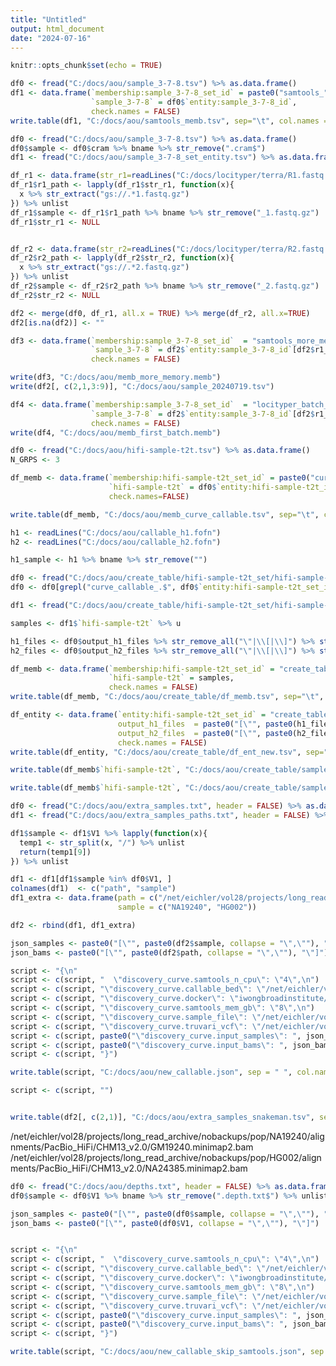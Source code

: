 ---
title: "Untitled"
output: html_document
date: "2024-07-16"
---

```{r setup, include=FALSE}
knitr::opts_chunk$set(echo = TRUE)
```



```{r}
df0 <- fread("C:/docs/aou/sample_3-7-8.tsv") %>% as.data.frame()
df1 <- data.frame(`membership:sample_3-7-8_set_id` = paste0("samtools_", rep(c(1:4), length.out = nrow(df0))),
                  `sample_3-7-8` = df0$`entity:sample_3-7-8_id`, 
                  check.names = FALSE)
write.table(df1, "C:/docs/aou/samtools_memb.tsv", sep="\t", col.names = TRUE, row.names = FALSE, quote=FALSE)
```

```{r}
df0 <- fread("C:/docs/aou/sample_3-7-8.tsv") %>% as.data.frame()
df0$sample <- df0$cram %>% bname %>% str_remove(".cram$")
df1 <- fread("C:/docs/aou/sample_3-7-8_set_entity.tsv") %>% as.data.frame()

df_r1 <- data.frame(str_r1=readLines("C:/docs/locityper/terra/R1.fastq.gz.files"))
df_r1$r1_path <- lapply(df_r1$str_r1, function(x){
  x %>% str_extract("gs://.*1.fastq.gz") 
}) %>% unlist
df_r1$sample <- df_r1$r1_path %>% bname %>% str_remove("_1.fastq.gz")
df_r1$str_r1 <- NULL


df_r2 <- data.frame(str_r2=readLines("C:/docs/locityper/terra/R2.fastq.gz.files"))
df_r2$r2_path <- lapply(df_r2$str_r2, function(x){
  x %>% str_extract("gs://.*2.fastq.gz") 
}) %>% unlist
df_r2$sample <- df_r2$r2_path %>% bname %>% str_remove("_2.fastq.gz")
df_r2$str_r2 <- NULL

df2 <- merge(df0, df_r1, all.x = TRUE) %>% merge(df_r2, all.x=TRUE)
df2[is.na(df2)] <- ""

df3 <- data.frame(`membership:sample_3-7-8_set_id`  = "samtools_more_mem", 
                  `sample_3-7-8` = df2$`entity:sample_3-7-8_id`[df2$r1_path==""],
                  check.names = FALSE)

write(df3, "C:/docs/aou/memb_more_memory.memb")
write(df2[, c(2,1,3:9)], "C:/docs/aou/sample_20240719.tsv")

df4 <- data.frame(`membership:sample_3-7-8_set_id`  = "locityper_batch_01", 
                  `sample_3-7-8` = df2$`entity:sample_3-7-8_id`[df2$r1_path!=""],
                  check.names = FALSE)
write(df4, "C:/docs/aou/memb_first_batch.memb")
```


```{r}
df0 <- fread("C:/docs/aou/hifi-sample-t2t.tsv") %>% as.data.frame()
N_GRPS <- 3

df_memb <- data.frame(`membership:hifi-sample-t2t_set_id` = paste0("curve_callable_", rep(1:N_GRPS, nrow(df0))[seq_down(df0)]),
                      `hifi-sample-t2t` = df0$`entity:hifi-sample-t2t_id`,
                      check.names=FALSE)

write.table(df_memb, "C:/docs/aou/memb_curve_callable.tsv", sep="\t", col.names = TRUE, row.names = FALSE, quote=FALSE)

```

```{r}
h1 <- readLines("C:/docs/aou/callable_h1.fofn")
h2 <- readLines("C:/docs/aou/callable_h2.fofn")

h1_sample <- h1 %>% bname %>% str_remove("")


```



```{r}
df0 <- fread("C:/docs/aou/create_table/hifi-sample-t2t_set/hifi-sample-t2t_set_entity.tsv") %>% as.data.frame()
df0 <- df0[grepl("curve_callable_.$", df0$`entity:hifi-sample-t2t_set_id`), ]

df1 <- fread("C:/docs/aou/create_table/hifi-sample-t2t_set/hifi-sample-t2t_set_membership.tsv") %>% as.data.frame()

samples <- df1$`hifi-sample-t2t` %>% u

h1_files <- df0$output_h1_files %>% str_remove_all("\"|\\[|\\]") %>% str_split(",") %>% unlist
h2_files <- df0$output_h2_files %>% str_remove_all("\"|\\[|\\]") %>% str_split(",") %>% unlist

df_memb <- data.frame(`membership:hifi-sample-t2t_set_id` = "create_table_1", 
                      `hifi-sample-t2t` = samples,
                      check.names = FALSE)
write.table(df_memb, "C:/docs/aou/create_table/df_memb.tsv", sep="\t", col.names = TRUE, row.names = FALSE, quote = FALSE)

df_entity <- data.frame(`entity:hifi-sample-t2t_set_id` = "create_table_1", 
                        output_h1_files  = paste0("[\"", paste0(h1_files, collapse = "\",\""), "\"]"), 
                        output_h2_files  = paste0("[\"", paste0(h2_files, collapse = "\",\""), "\"]"), 
                        check.names = FALSE)
write.table(df_entity, "C:/docs/aou/create_table/df_ent_new.tsv", sep="\t", col.names = TRUE, row.names = FALSE, quote = FALSE)

write.table(df_memb$`hifi-sample-t2t`, "C:/docs/aou/create_table/samples_all.txt", sep="\t", col.names = TRUE, row.names = FALSE, quote = FALSE)

write.table(df_memb$`hifi-sample-t2t`, "C:/docs/aou/create_table/samples_all.tsv", sep="\t", col.names = TRUE, row.names = FALSE, quote = FALSE)
```



```{r}
df0 <- fread("C:/docs/aou/extra_samples.txt", header = FALSE) %>% as.data.frame()
df1 <- fread("C:/docs/aou/extra_samples_paths.txt", header = FALSE) %>% as.data.frame()

df1$sample <- df1$V1 %>% lapply(function(x){
  temp1 <- str_split(x, "/") %>% unlist
  return(temp1[9])
}) %>% unlist

df1 <- df1[df1$sample %in% df0$V1, ]
colnames(df1)  <- c("path", "sample")
df1_extra <- data.frame(path = c("/net/eichler/vol28/projects/long_read_archive/nobackups/pop/NA19240/alignments/PacBio_HiFi/CHM13_v2.0/GM19240.minimap2.bam", "/net/eichler/vol28/projects/long_read_archive/nobackups/pop/HG002/alignments/PacBio_HiFi/CHM13_v2.0/NA24385.minimap2.bam"), 
                        sample = c("NA19240", "HG002"))

df2 <- rbind(df1, df1_extra)

json_samples <- paste0("[\"", paste0(df2$sample, collapse = "\",\""), "\"]")
json_bams <- paste0("[\"", paste0(df2$path, collapse = "\",\""), "\"]")

script <- "{\n"
script <- c(script, "  \"discovery_curve.samtools_n_cpu\": \"4\",\n")
script <- c(script, "\"discovery_curve.callable_bed\": \"/net/eichler/vol28/home/iwong1/nobackups/disc_curve/test_03/collapsed.bed.gz\",\n")
script <- c(script, "\"discovery_curve.docker\": \"iwongbroadinstitute/disccurve:0.2\",\n")
script <- c(script, "\"discovery_curve.samtools_mem_gb\": \"8\",\n")
script <- c(script, "\"discovery_curve.sample_file\": \"/net/eichler/vol28/home/iwong1/nobackups/disc_curve/test_03/empty.txt\",\n")
script <- c(script, "\"discovery_curve.truvari_vcf\": \"/net/eichler/vol28/home/iwong1/nobackups/disc_curve/test_03/empty.txt\",\n")
script <- c(script, paste0("\"discovery_curve.input_samples\": ", json_samples, ",\n"))
script <- c(script, paste0("\"discovery_curve.input_bams\": ", json_bams, "\n"))
script <- c(script, "}")

write.table(script, "C:/docs/aou/new_callable.json", sep = " ", col.names = FALSE, row.names = FALSE, quote = FALSE)

script <- c(script, "")


write.table(df2[, c(2,1)], "C:/docs/aou/extra_samples_snakeman.tsv", sep="\t", col.names = TRUE, row.names = FALSE, quote=FALSE)

```
/net/eichler/vol28/projects/long_read_archive/nobackups/pop/NA19240/alignments/PacBio_HiFi/CHM13_v2.0/GM19240.minimap2.bam
/net/eichler/vol28/projects/long_read_archive/nobackups/pop/HG002/alignments/PacBio_HiFi/CHM13_v2.0/NA24385.minimap2.bam



```{r}
df0 <- fread("C:/docs/aou/depths.txt", header = FALSE) %>% as.data.frame()
df0$sample <- df0$V1 %>% bname %>% str_remove(".depth.txt$") %>% unlist

json_samples <- paste0("[\"", paste0(df0$sample, collapse = "\",\""), "\"]")
json_bams <- paste0("[\"", paste0(df0$V1, collapse = "\",\""), "\"]")


script <- "{\n"
script <- c(script, "  \"discovery_curve.samtools_n_cpu\": \"4\",\n")
script <- c(script, "\"discovery_curve.callable_bed\": \"/net/eichler/vol28/home/iwong1/nobackups/disc_curve/test_03/collapsed.bed.gz\",\n")
script <- c(script, "\"discovery_curve.docker\": \"iwongbroadinstitute/disccurve:0.2\",\n")
script <- c(script, "\"discovery_curve.samtools_mem_gb\": \"8\",\n")
script <- c(script, "\"discovery_curve.sample_file\": \"/net/eichler/vol28/home/iwong1/nobackups/disc_curve/test_03/empty.txt\",\n")
script <- c(script, "\"discovery_curve.truvari_vcf\": \"/net/eichler/vol28/home/iwong1/nobackups/disc_curve/test_03/empty.txt\",\n")
script <- c(script, paste0("\"discovery_curve.input_samples\": ", json_samples, ",\n"))
script <- c(script, paste0("\"discovery_curve.input_bams\": ", json_bams, "\n"))
script <- c(script, "}")

write.table(script, "C:/docs/aou/new_callable_skip_samtools.json", sep = " ", col.names = FALSE, row.names = FALSE, quote = FALSE)

```

